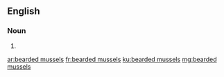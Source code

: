 ==English==

===Noun===
{{head|en}}

# {{plural of|bearded mussel}}

[[ar:bearded mussels]]
[[fr:bearded mussels]]
[[ku:bearded mussels]]
[[mg:bearded mussels]]